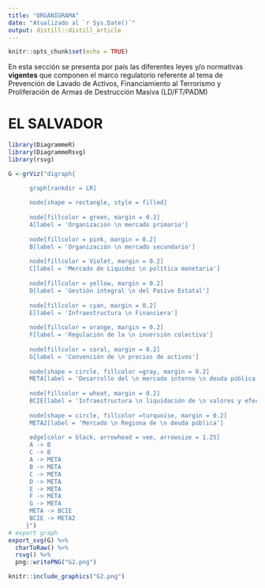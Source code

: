 ```yaml
---
title: "ORGANIGRAMA"
date: "Atualizado al `r Sys.Date()`"
output: distill::distill_article
---
```


```r
knitr::opts_chunk$set(echo = TRUE)
```
En esta sección se presenta por país las diferentes leyes y/o normativas **vigentes** que componen el marco regulatorio referente al tema de Prevención de Lavado de Activos, Financiamiento al Terrorismo y Proliferación de Armas de Destrucción Masiva (LD/FT/PADM) 

# EL SALVADOR

```r
library(DiagrammeR) 
library(DiagrammeRsvg) 
library(rsvg) 

G <-grViz("digraph{

      graph[rankdir = LR]
  
      node[shape = rectangle, style = filled]
  
      node[fillcolor = green, margin = 0.2]
      A[label = 'Organización \n mercado primario']
      
      node[fillcolor = pink, margin = 0.2]
      B[label = 'Organización \n mercado secundario']
  
      node[fillcolor = Violet, margin = 0.2]
      C[label = 'Mercado de Liquidez \n política monetaria']
      
      node[fillcolor = yellow, margin = 0.2]
      D[label = 'Gestión integral \n del Pasivo Estatal']
      
      node[fillcolor = cyan, margin = 0.2]
      E[label = 'Infraestructura \n Financiera']
      
      node[fillcolor = orange, margin = 0.2]
      F[label = 'Regulación de la \n inversión colectiva']
      
      node[fillcolor = coral, margin = 0.2]
      G[label = 'Convención de \n precios de activos']
      
      node[shape = circle, fillcolor =gray, margin = 0.2]
      META[label = 'Desarrollo del \n mercado interno \n deuda pública']
      
      node[fillcolor = wheat, margin = 0.2]
      BCIE[label = 'Infraestructura \n liquidación de \n valores y efectivo \n regional']
      
      node[shape = circle, fillcolor =turquoise, margin = 0.2]
      META2[label = 'Mercado \n Regiona de \n deuda pública']
      
      edge[color = black, arrowhead = vee, arrowsize = 1.25]
      A -> B
      C -> B
      A -> META
      B -> META
      C -> META
      D -> META
      E -> META
      F -> META
      G -> META
      META -> BCIE
      BCIE -> META2
     }")
# export graph
export_svg(G) %>%
  charToRaw() %>%
  rsvg() %>%
  png::writePNG("G2.png")
```
```r
knitr::include_graphics("G2.png")
```

